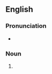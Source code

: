 {{also|Romanization}}
==English==
{{wikipedia}}

===Pronunciation===
* {{audio|en-us-Romanization.ogg|Audio (US)|lang=en}}

===Noun===
{{en-noun}}

# {{alternative case form of|Romanization|lang=en}}